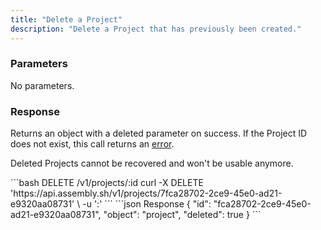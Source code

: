 ```yaml
---
title: "Delete a Project"
description: "Delete a Project that has previously been created."
---
```


### Parameters

No parameters.

### Response

Returns an object with a deleted parameter on success. If the Project ID does not exist, this call returns an [error](../errors).

Deleted Projects cannot be recovered and won't be usable anymore.

<RequestExample>
```bash DELETE /v1/projects/:id
curl -X DELETE 'https://api.assembly.sh/v1/projects/7fca28702-2ce9-45e0-ad21-e9320aa08731' \
-u '<token>:'
```
</RequestExample>

<ResponseExample>
```json Response
{
  "id": "fca28702-2ce9-45e0-ad21-e9320aa08731",
  "object": "project",
  "deleted": true
}
```
</ResponseExample>

<Snippet file="snippet-assembly-sdk.mdx" />
